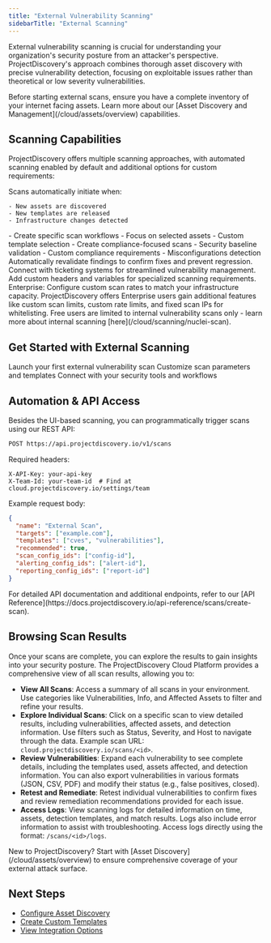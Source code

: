 ```yaml
---
title: "External Vulnerability Scanning"
sidebarTitle: "External Scanning"
---
```


External vulnerability scanning is crucial for understanding your organization's security posture from an attacker's perspective. ProjectDiscovery's approach combines thorough asset discovery with precise vulnerability detection, focusing on exploitable issues rather than theoretical or low severity vulnerabilities.

<Note>
  Before starting external scans, ensure you have a complete inventory of your internet facing assets. Learn more about our [Asset Discovery and Management](/cloud/assets/overview) capabilities.
</Note>

## Scanning Capabilities

ProjectDiscovery offers multiple scanning approaches, with automated scanning enabled by default and additional options for custom requirements:

<CardGroup cols={3}>
  <Card title="Automatic Triggers" icon="bolt">
    Scans automatically initiate when:

    - New assets are discovered
    - New templates are released
    - Infrastructure changes detected
  </Card>
  <Card title="Custom: Targeted Scans" icon="crosshairs">
    - Create specific scan workflows
    - Focus on selected assets
    - Custom template selection
  </Card>
  <Card title="Custom: Compliance Checks" icon="clipboard-check">
    - Create compliance-focused scans
    - Security baseline validation
    - Custom compliance requirements
    - Misconfigurations detection
  </Card>
</CardGroup>

<CardGroup cols={3}>
  <Card title="Automated Retesting" icon="rotate">
    Automatically revalidate findings to confirm fixes and prevent regression.
  </Card>
  <Card title="Integration Support" icon="puzzle-piece">
    Connect with ticketing systems for streamlined vulnerability management.
  </Card>
  <Card title="Custom Configuration" icon="sliders">
    Add custom headers and variables for specialized scanning requirements.
  </Card>
  <Card title="Rate Limiting" icon="gauge-high" color="purple">
    Enterprise: Configure custom scan rates to match your infrastructure capacity.
  </Card>
</CardGroup>

<Note>
  ProjectDiscovery offers Enterprise users gain additional features like custom scan limits, custom rate limits, and fixed scan IPs for whitelisting. Free users are limited to internal vulnerability scans only - learn more about internal scanning [here](/cloud/scanning/nuclei-scan).
</Note>

## Get Started with External Scanning

<CardGroup cols={3}>
  <Card title="Create Scan" icon="play" color="green" href="https://cloud.projectdiscovery.io/scans">
    Launch your first external vulnerability scan
  </Card>
  <Card title="Configure Settings" icon="sliders" href="https://cloud.projectdiscovery.io/scans/configs">
    Customize scan parameters and templates
  </Card>
  <Card title="Set Up Integrations" icon="plug" href="/cloud/integrations">
    Connect with your security tools and workflows
  </Card>
</CardGroup>

## Automation & API Access

Besides the UI-based scanning, you can programmatically trigger scans using our REST API:

```bash
POST https://api.projectdiscovery.io/v1/scans
```

Required headers:

```http
X-API-Key: your-api-key
X-Team-Id: your-team-id  # Find at cloud.projectdiscovery.io/settings/team
```

Example request body:

```json
{
  "name": "External Scan",
  "targets": ["example.com"],
  "templates": ["cves", "vulnerabilities"],
  "recommended": true,
  "scan_config_ids": ["config-id"],
  "alerting_config_ids": ["alert-id"],
  "reporting_config_ids": ["report-id"]
}
```

<Note>
  For detailed API documentation and additional endpoints, refer to our [API Reference](https://docs.projectdiscovery.io/api-reference/scans/create-scan).
</Note>

## Browsing Scan Results

Once your scans are complete, you can explore the results to gain insights into your security posture. The ProjectDiscovery Cloud Platform provides a comprehensive view of all scan results, allowing you to:

- **View All Scans**: Access a summary of all scans in your environment. Use categories like Vulnerabilities, Info, and Affected Assets to filter and refine your results.
- **Explore Individual Scans**: Click on a specific scan to view detailed results, including vulnerabilities, affected assets, and detection information. Use filters such as Status, Severity, and Host to navigate through the data. Example scan URL: `cloud.projectdiscovery.io/scans/<id>`.
- **Review Vulnerabilities**: Expand each vulnerability to see complete details, including the templates used, assets affected, and detection information. You can also export vulnerabilities in various formats (JSON, CSV, PDF) and modify their status (e.g., false positives, closed).
- **Retest and Remediate**: Retest individual vulnerabilities to confirm fixes and review remediation recommendations provided for each issue.
- **Access Logs**: View scanning logs for detailed information on time, assets, detection templates, and match results. Logs also include error information to assist with troubleshooting. Access logs directly using the format: `/scans/<id>/logs`.

<Note>
  New to ProjectDiscovery? Start with [Asset Discovery](/cloud/assets/overview) to ensure comprehensive coverage of your external attack surface.
</Note>

## Next Steps

- [Configure Asset Discovery](/cloud/assets/adding-assets)
- [Create Custom Templates](/cloud/editor/introduction)
- [View Integration Options](/cloud/integrations)